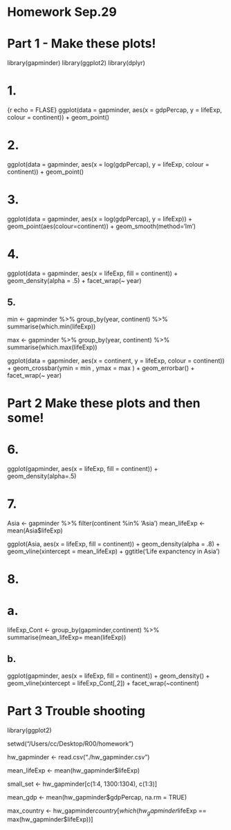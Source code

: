 Homework Sep.29
========================================================
# Part 1 - Make these plots!
library(gapminder)
library(ggplot2)
library(dplyr)

# 1.
{r echo = FLASE}
ggplot(data = gapminder, aes(x = gdpPercap, y = lifeExp, colour = continent)) + 
geom_point()

# 2.
ggplot(data = gapminder, aes(x = log(gdpPercap), y = lifeExp, colour = continent)) + 
geom_point()

# 3.
ggplot(data = gapminder, aes(x = log(gdpPercap), y = lifeExp)) + 
geom_point(aes(colour=continent)) +  geom_smooth(method='lm') 

# 4.
ggplot(data = gapminder, aes(x = lifeExp, fill = continent)) + 
  geom_density(alpha = .5) + facet_wrap(~ year)

## 5. 
min <- gapminder %>%
  group_by(year, continent) %>%
  summarise(which.min(lifeExp))

max <- gapminder %>%
  group_by(year, continent) %>%
  summarise(which.max(lifeExp))

ggplot(data = gapminder, aes(x = continent, y = lifeExp, colour = continent)) + 
  geom_crossbar(ymin = min , ymax = max ) + 
                  geom_errorbar() + facet_wrap(~ year)

# Part 2 Make these plots and then some!
# 6.
ggplot(gapminder, aes(x = lifeExp, fill = continent)) + 
  geom_density(alpha=.5)

# 7.
Asia <- gapminder %>%
  filter(continent %in% 'Asia') 
mean_lifeExp <- mean(Asia$lifeExp)

ggplot(Asia, aes(x = lifeExp, fill = continent)) + geom_density(alpha = .8) + 
  geom_vline(xintercept = mean_lifeExp) + ggtitle('Life expanctency in Asia')
  
# 8.
# a.
lifeExp_Cont <- group_by(gapminder,continent) %>%
  summarise(mean_lifeExp= mean(lifeExp))


## b.
ggplot(gapminder, aes(x = lifeExp, fill = continent)) + 
  geom_density() + geom_vline(xintercept = lifeExp_Cont[,2]) + facet_wrap(~continent) 

# Part 3 Trouble shooting
library(ggplot2)

setwd("/Users/cc/Desktop/R00/homework")

hw_gapminder <- read.csv("./hw_gapminder.csv")

mean_lifeExp <- mean(hw_gapminder$lifeExp)

small_set <- hw_gapminder[c(1:4, 1300:1304), c(1:3)]

mean_gdp <- mean(hw_gapminder$gdpPercap, na.rm = TRUE)

max_country <- hw_gapminder$country[which(hw_gapminder$lifeExp == max(hw_gapminder$lifeExp))]

